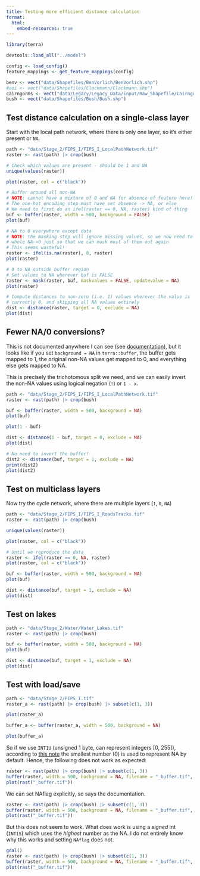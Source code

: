 ```yaml
---
title: Testing more efficient distance calculation
format:
  html:
    embed-resources: true
---
```


```r
library(terra)

devtools::load_all("../model")

config <- load_config()
feature_mappings <- get_feature_mappings(config)

benv <- vect("data/Shapefiles/BenVorlich/BenVorlich.shp")
#aoi <- vect("data/Shapefiles/Clackmann/Clackmann.shp")
cairngorms <- vect("data/Legacy/Legacy_Data/input/Raw_Shapefile/CairngormNP/CairngormNP.shp")
bush <- vect("data/Shapefiles/Bush/Bush.shp")
```

## Test distance calculation on a single-class layer

Start with the local path network, where there is only one layer, so it's either present or `NA`.

```r
path <- "data/Stage_2/FIPS_I/FIPS_I_LocalPathNetwork.tif"
raster <- rast(path) |> crop(bush)

# Check which values are present - should be 1 and NA
unique(values(raster))

plot(raster, col = c("black"))

# Buffer around all non-NA
# NOTE: cannot have a mixture of 0 and NA for absence of feature here!
# The one-hot encoding step must have set absence -> NA, or else
# We need to first do an ifel(raster == 0, NA, raster) kind of thing
buf <- buffer(raster, width = 500, background = FALSE)
plot(buf)

# NA to 0 everywhere except data
# NOTE: the masking step will ignore missing values, so we now need to to a
# whole NA->0 just so that we can mask most of them out again
# This seems wasteful!
raster <- ifel(is.na(raster), 0, raster)
plot(raster)

# 0 to NA outside buffer region
# Set values to NA wherever buf is FALSE
raster <- mask(raster, buf, maskvalues = FALSE, updatevalue = NA)
plot(raster)

# Compute distances to non-zero (i.e. 1) values wherever the value is
# currently 0, and skipping all NA values entirely
dist <- distance(raster, target = 0, exclude = NA)
plot(dist)
```

## Fewer NA/0 conversions?

This is not documented anywhere I can see (see [documentation](https://rspatial.github.io/terra/reference/buffer.html)), but it looks like if you set `background = NA` in `terra::buffer`, the buffer gets mapped to 1, the original non-NA values get mapped to 0, and everything else gets mapped to NA.

This is precisely the trichotomous split we need, and we can easily invert the non-NA values using logical negation (`!`) or `1 - x`.

```r
path <- "data/Stage_2/FIPS_I/FIPS_I_LocalPathNetwork.tif"
raster <- rast(path) |> crop(bush)

buf <- buffer(raster, width = 500, background = NA)
plot(buf)

plot(1 - buf)

dist <- distance(1 - buf, target = 0, exclude = NA)
plot(dist)
```

```r
# No need to invert the buffer!
dist2 <- distance(buf, target = 1, exclude = NA)
print(dist2)
plot(dist2)
```

## Test on multiclass layers

Now try the cycle network, where there are multiple layers (`1`, `0`, `NA`)

```r
path <- "data/Stage_2/FIPS_I/FIPS_I_RoadsTracks.tif"
raster <- rast(path) |> crop(bush)

unique(values(raster))

plot(raster, col = c("black"))

# Until we reproduce the data
raster <- ifel(raster == 0, NA, raster)
plot(raster, col = c("black"))

buf <- buffer(raster, width = 500, background = NA)
plot(buf)

dist <- distance(buf, target = 1, exclude = NA)
plot(dist)
```

## Test on lakes

```r
path <- "data/Stage_2/Water/Water_Lakes.tif"
raster <- rast(path) |> crop(bush)

buf <- buffer(raster, width = 500, background = NA)
plot(buf)

dist <- distance(buf, target = 1, exclude = NA)
plot(dist)
```


## Test with load/save

```r
path <- "data/Stage_2/FIPS_I.tif"
raster_a <- rast(path) |> crop(bush) |> subset(c(1, 3))

plot(raster_a)

buffer_a <- buffer(raster_a, width = 500, background = NA)

plot(buffer_a)
```

So if we use `INT1U` (unsigned 1 byte, can represent integers [0, 255]), according to [this note](https://rspatial.github.io/terra/reference/writeRaster.html#note) the smallest number (0) is used to represent NA by default. Hence, the following does not work as expected:

```r
raster <- rast(path) |> crop(bush) |> subset(c(1, 3))
buffer(raster, width = 500, background = NA, filename = "_buffer.tif", overwrite = TRUE, datatype = "INT1U")
plot(rast("_buffer.tif"))
```

We can set NAflag explicitly, so says the documentation.

```r
raster <- rast(path) |> crop(bush) |> subset(c(1, 3))
buffer(raster, width = 500, background = NA, filename = "_buffer.tif", overwrite = TRUE, datatype = "INT1U", NAflag = NA)
plot(rast("_buffer.tif"))
```

But this does not seem to work.
What does work is using a _signed_ int (`INT1S`) which uses the _highest_ number as the NA.
I do not entirely know why this works and setting `NAflag` does not.

```r
gdal()
raster <- rast(path) |> crop(bush) |> subset(c(1, 3))
buffer(raster, width = 500, background = NA, filename = "_buffer.tif", overwrite = TRUE, datatype = "INT1S")
plot(rast("_buffer.tif"))
```

